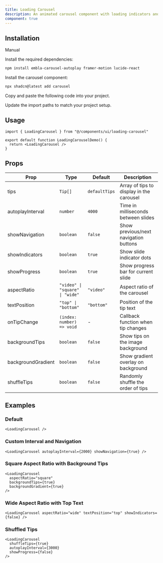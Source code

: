 ```yaml
---
title: Loading Carousel
description: An animated carousel component with loading indicators and customizable display options.
component: true
---
```


<ComponentPreview
  name="loading-carousel-demo"
  className="[&_.preview>[data-orientation=vertical]]:sm:max-w-[70%]"
/>

## Installation

<Tabs defaultValue="manual">

<TabsList>
  <TabsTrigger value="manual">Manual</TabsTrigger>
</TabsList>

<TabsContent value="manual">

<Steps>

<Step>Install the required dependencies:</Step>

```bash
npm install embla-carousel-autoplay framer-motion lucide-react
```

<Step>Install the carousel component:</Step>

```bash
npx shadcn@latest add carousel
```

<Step>Copy and paste the following code into your project.</Step>

<ComponentSource name="loading-carousel" />

<Step>Update the import paths to match your project setup.</Step>

</Steps>

</TabsContent>

</Tabs>

## Usage

```tsx
import { LoadingCarousel } from "@/components/ui/loading-carousel"
```

```tsx
export default function LoadingCarouselDemo() {
  return <LoadingCarousel />
}
```

## Props

| Prop               | Type                            | Default       | Description                              |
| ------------------ | ------------------------------- | ------------- | ---------------------------------------- |
| tips               | `Tip[]`                         | `defaultTips` | Array of tips to display in the carousel |
| autoplayInterval   | `number`                        | `4000`        | Time in milliseconds between slides      |
| showNavigation     | `boolean`                       | `false`       | Show previous/next navigation buttons    |
| showIndicators     | `boolean`                       | `true`        | Show slide indicator dots                |
| showProgress       | `boolean`                       | `true`        | Show progress bar for current slide      |
| aspectRatio        | `"video" \| "square" \| "wide"` | `"video"`     | Aspect ratio of the carousel             |
| textPosition       | `"top" \| "bottom"`             | `"bottom"`    | Position of the tip text                 |
| onTipChange        | `(index: number) => void`       | -             | Callback function when tip changes       |
| backgroundTips     | `boolean`                       | `false`       | Show tips on the image background        |
| backgroundGradient | `boolean`                       | `false`       | Show gradient overlay on background      |
| shuffleTips        | `boolean`                       | `false`       | Randomly shuffle the order of tips       |

## Examples

### Default

```tsx
<LoadingCarousel />
```

### Custom Interval and Navigation

```tsx
<LoadingCarousel autoplayInterval={2000} showNavigation={true} />
```

### Square Aspect Ratio with Background Tips

```tsx
<LoadingCarousel
  aspectRatio="square"
  backgroundTips={true}
  backgroundGradient={true}
/>
```

### Wide Aspect Ratio with Top Text

```tsx
<LoadingCarousel aspectRatio="wide" textPosition="top" showIndicators={false} />
```

### Shuffled Tips

```tsx
<LoadingCarousel
  shuffleTips={true}
  autoplayInterval={3000}
  showProgress={false}
/>
```
